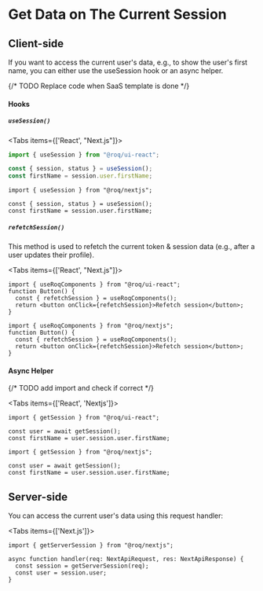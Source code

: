 
# Get Data on The Current Session

## Client-side

If you want to access the current user's data, e.g., to show the user's first name, you can either use the useSession hook or an async helper.

{/* TODO Replace code when SaaS template is done */}

#### Hooks

##### `useSession()`

<Tabs items={['React', "Next.js"]}><Tab>

```typescript
import { useSession } from "@roq/ui-react";

const { session, status } = useSession();
const firstName = session.user.firstName;
```

</Tab>
<Tab>

```tsx
import { useSession } from "@roq/nextjs";

const { session, status } = useSession();
const firstName = session.user.firstName;
```
</Tab>
</Tabs>

##### `refetchSession()` 

This method is used to refetch the current token & session data (e.g., after a user updates their profile).

<Tabs items={['React', "Next.js"]}><Tab>

```tsx
import { useRoqComponents } from "@roq/ui-react";
function Button() {
  const { refetchSession } = useRoqComponents();
  return <button onClick={refetchSession}>Refetch session</button>;
}
```
</Tab>
<Tab>

```tsx
import { useRoqComponents } from "@roq/nextjs";
function Button() {
  const { refetchSession } = useRoqComponents();
  return <button onClick={refetchSession}>Refetch session</button>;
}
```

</Tab>
</Tabs>

#### Async Helper

{/* TODO add import and check if correct */}

<Tabs items={['React', 'Nextjs']}><Tab>
```tsx
import { getSession } from "@roq/ui-react";

const user = await getSession();
const firstName = user.session.user.firstName;
```

</Tab>
<Tab>

```tsx
import { getSession } from "@roq/nextjs";

const user = await getSession();
const firstName = user.session.user.firstName;
```

</Tab></Tabs>

## Server-side

You can access the current user's data using this request handler:

<Tabs items={['Next.js']}><Tab>

```tsx
import { getServerSession } from "@roq/nextjs";

async function handler(req: NextApiRequest, res: NextApiResponse) {
  const session = getServerSession(req);
  const user = session.user;
}
```
</Tab>
</Tabs>

